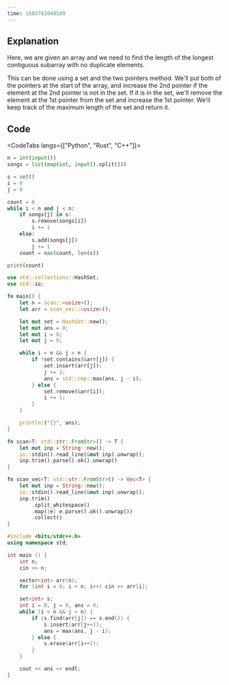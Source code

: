 ---
time: 1683781049599
---

## Explanation

Here, we are given an array and we need to find the length of the longest contiguous subarray with no duplicate elements.

This can be done using a set and the two pointers method. We'll put both of the pointers at the start of the array, and increase the 2nd pointer if the element at the 2nd pointer is not in the set. If it is in the set, we'll remove the element at the 1st pointer from the set and increase the 1st pointer. We'll keep track of the maximum length of the set and return it.

## Code

<CodeTabs langs={["Python", "Rust", "C++"]}>

```python
n = int(input())
songs = list(map(int, input().split()))

s = set()
i = 0
j = 0

count = 0
while i < n and j < n:
    if songs[j] in s:
        s.remove(songs[i])
        i += 1
    else:
        s.add(songs[j])
        j += 1
    count = max(count, len(s))

print(count)
```

```rust
use std::collections::HashSet;
use std::io;

fn main() {
    let n = scan::<usize>();
    let arr = scan_vec::<usize>();

    let mut set = HashSet::new();
    let mut ans = 0;
    let mut i = 0;
    let mut j = 0;

    while i < n && j < n {
        if !set.contains(&arr[j]) {
            set.insert(arr[j]);
            j += 1;
            ans = std::cmp::max(ans, j - i);
        } else {
            set.remove(&arr[i]);
            i += 1;
        }
    }

    println!("{}", ans);
}

fn scan<T: std::str::FromStr>() -> T {
    let mut inp = String::new();
    io::stdin().read_line(&mut inp).unwrap();
    inp.trim().parse().ok().unwrap()
}

fn scan_vec<T: std::str::FromStr>() -> Vec<T> {
    let mut inp = String::new();
    io::stdin().read_line(&mut inp).unwrap();
    inp.trim()
        .split_whitespace()
        .map(|e| e.parse().ok().unwrap())
        .collect()
}
```

```cpp
#include <bits/stdc++.h>
using namespace std;

int main () {
    int n;
    cin >> n;

    vector<int> arr(n);
    for (int i = 0; i < n; i++) cin >> arr[i];

    set<int> s;
    int i = 0, j = 0, ans = 0;
    while (i < n && j < n) {
        if (s.find(arr[j]) == s.end()) {
            s.insert(arr[j++]);
            ans = max(ans, j - i);
        } else {
            s.erase(arr[i++]);
        }
    }

    cout << ans << endl;
}
```

</CodeTabs>
